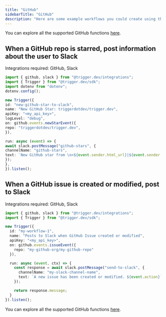 ```yaml
---
title: "GitHub"
sidebarTitle: "GitHub"
description: "Here are some example workflows you could create using the GitHub integration."
---
```


You can explore all the supported GitHub functions [here](/integrations/apis/github/events/push).

## When a GitHub repo is starred, post information about the user to Slack

Integrations required: GitHub, Slack


```ts
import { github, slack } from "@trigger.dev/integrations";
import { Trigger } from "@trigger.dev/sdk";
import dotenv from "dotenv";
dotenv.config();

new Trigger({
id: "new-github-star-to-slack",
name: "New GitHub Star: triggerdotdev/trigger.dev",
apiKey: "<my_api_key>",
logLevel: "debug",
on: github.events.newStarEvent({
repo: "triggerdotdev/trigger.dev",
}),

run: async (event) => {
await slack.postMessage("github-stars", {
channelName: "github-stars",
text: `New GitHub star from \n<${event.sender.html_url}|${event.sender.login}>`,
});
},
}).listen();
```

## When a GitHub issue is created or modified, post to Slack

Integrations required: GitHub, Slack

```ts
import { github, slack } from "@trigger.dev/integrations";
import { Trigger } from "@trigger.dev/sdk";

new Trigger({
  id: "my-workflow-1",
  name: "Posts to Slack when GitHub Issue created or modified",
  apiKey: "<my_api_key>",
  on: github.events.issueEvent({
    repo: "my-github-org/my-github-repo"
  }),

  run: async (event, ctx) => {
    const response = await slack.postMessage("send-to-slack", {
      channelName: "my-slack-channel-name",
      text: `A new issue has been created or modified. ${event.action}`
    });

    return response.message;
  }
}).listen();
```

You can explore all the supported GitHub functions [here](/integrations/apis/github/events/push).
